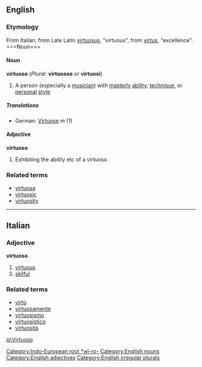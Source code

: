 ==English==
===Etymology===
From Italian, from Late Latin ''[[virtuosus]]'', "virtuous", from {{L.}} ''[[virtus]]'', "excellence". ===Noun===
====Noun====
'''virtuoso''' (''Plural:'' '''virtuosos''' ''or'' '''virtuosi''')
#A person (especially a [[musician]]) with [[masterly]] [[ability]], [[technique]], or [[personal]] [[style]]
=====Translations=====
*German: [[Virtuose]] ''m'' (1)
====Adjective====
'''virtuoso'''
#Exhibiting the ability etc of a virtuoso
===Related terms===
*[[virtuosa]]
*[[virtuosic]]
*[[virtuosity]]

[[Category:Indo-European root *wī-ro-]]
[[Category:English nouns]]
[[Category:English adjectives]]
[[Category:English irregular plurals]]
----
==Italian==
===Adjective===
'''virtuoso'''

# [[virtuous]]
# [[skilful]]

===Related terms===
*[[virtù]]
*[[virtuosamente]]
*[[virtuosismo]]
*[[virtuosistico]]
*[[virtuosità]]

[[pl:Virtuoso]]